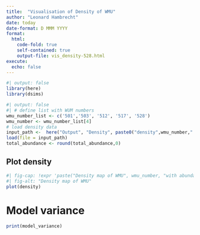 ```yaml
---
title:  "Visualisation of Density of WMU"
author: "Leonard Hambrecht"
date: today
date-format: D MMM YYYY
format: 
  html:
    code-fold: true
    self-contained: true
    output-file: vis_density-528.html
execute:
  echo: false
---
```

```r
#| output: false
library(here)
library(dsims)
```

```r
#| output: false
#| # define list with WUM numbers
wmu_number_list <- c('501','503', '512', '517', '528')
wmu_number <- wmu_number_list[4]
# load density data
input_path <-  here("Output", "Density", paste0("density",wmu_number,".RData"))
load(file = input_path)
total_abundance <- round(total_abundance,0)
```
## Plot density
```r
#| fig-cap: !expr 'paste("Density map of WMU", wmu_number, "with abundance of", total_abundance)'
#| fig-alt: "Density map of WMU"
plot(density)
```

# Model variance
```r
print(model_variance)
```